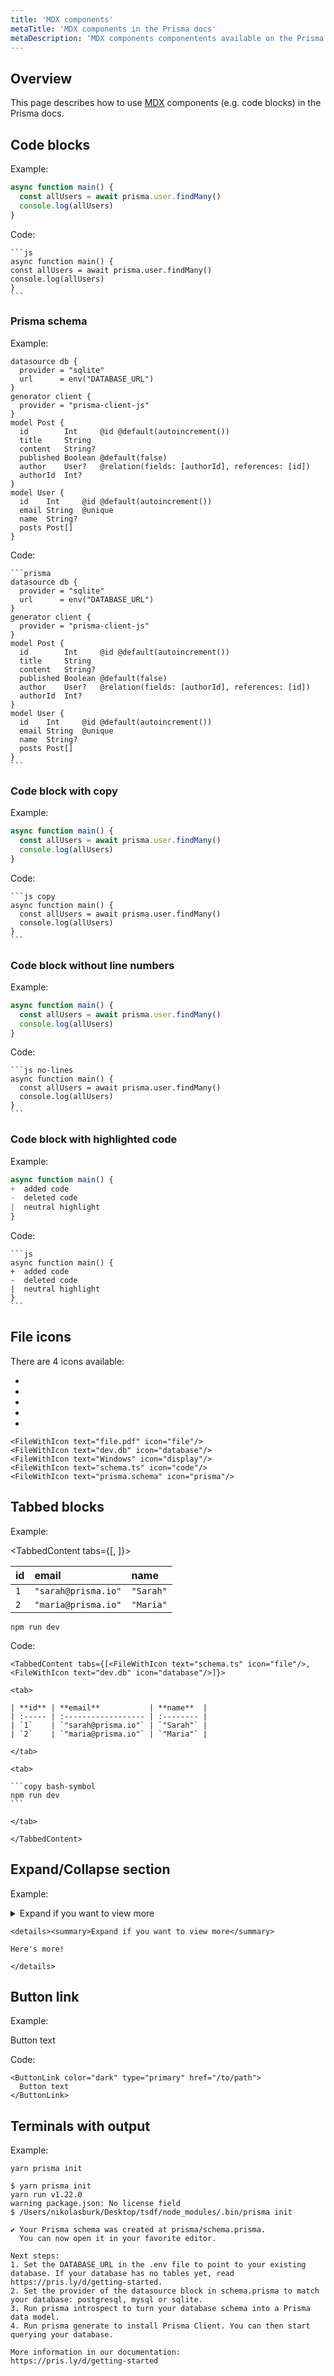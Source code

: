 ```yaml
---	
title: 'MDX components'	
metaTitle: 'MDX components in the Prisma docs'	
metaDescription: 'MDX components componentents available on the Prisma documentation site.'
---	
```


## Overview	

This page describes how to use [MDX](https://mdxjs.com/) components (e.g. code blocks) in the Prisma docs.

## Code blocks	

Example:

```js	
async function main() {	
  const allUsers = await prisma.user.findMany()	
  console.log(allUsers)	
}	
```

Code:

```` no-lines
```js	
async function main() {	
const allUsers = await prisma.user.findMany()	
console.log(allUsers)	
}	
```
````

### Prisma schema

Example: 

```prisma	
datasource db {	
  provider = "sqlite"	
  url      = env("DATABASE_URL")	
}	
generator client {	
  provider = "prisma-client-js"	
}	
model Post {	
  id        Int     @id @default(autoincrement())	
  title     String	
  content   String?	
  published Boolean @default(false)	
  author    User?   @relation(fields: [authorId], references: [id])	
  authorId  Int?	
}	
model User {	
  id    Int     @id @default(autoincrement())	
  email String  @unique	
  name  String?	
  posts Post[]	
}	
```

Code:

```` no-lines
```prisma	
datasource db {	
  provider = "sqlite"	
  url      = env("DATABASE_URL")	
}	
generator client {	
  provider = "prisma-client-js"	
}	
model Post {	
  id        Int     @id @default(autoincrement())	
  title     String	
  content   String?	
  published Boolean @default(false)	
  author    User?   @relation(fields: [authorId], references: [id])	
  authorId  Int?	
}	
model User {	
  id    Int     @id @default(autoincrement())	
  email String  @unique	
  name  String?	
  posts Post[]	
}	
```	
````

### Code block with copy	

Example: 

```js copy	
async function main() {	
  const allUsers = await prisma.user.findMany()	
  console.log(allUsers)	
}	
```	

Code:

```` no-lines
```js copy	
async function main() {	
  const allUsers = await prisma.user.findMany()	
  console.log(allUsers)	
}	
```	
````

### Code block without line numbers

Example:

```js no-lines
async function main() {	
  const allUsers = await prisma.user.findMany()	
  console.log(allUsers)	
}	
```	

Code:

````
```js no-lines
async function main() {	
  const allUsers = await prisma.user.findMany()	
  console.log(allUsers)	
}	
```	
````

### Code block with highlighted code	

Example:

```js
async function main() {	
+  added code	
-  deleted code	
|  neutral highlight	
}	
```	

Code:

```` no-lines
```js
async function main() {	
+  added code	
-  deleted code	
|  neutral highlight	
}	
```	
````

## File icons

There are 4 icons available: 

* <FileWithIcon text="file.pdf" icon="file"/>	
* <FileWithIcon text="dev.db" icon="database"/>	
* <FileWithIcon text="Windows" icon="display"/>	
* <FileWithIcon text="schema.ts" icon="code"/>	
* <FileWithIcon text="prisma.schema" icon="prisma"/>	

``` no-lines
<FileWithIcon text="file.pdf" icon="file"/>	
<FileWithIcon text="dev.db" icon="database"/>	
<FileWithIcon text="Windows" icon="display"/>	
<FileWithIcon text="schema.ts" icon="code"/>	
<FileWithIcon text="prisma.schema" icon="prisma"/>	
```

## Tabbed blocks	

Example:

<TabbedContent tabs={[<FileWithIcon text="schema.ts" icon="file"/>, <FileWithIcon text="dev.db" icon="database"/>]}>	

<tab>	

| **id** | **email**           | **name**  |	
| :----- | :------------------ | :-------- |	
| `1`    | `"sarah@prisma.io"` | `"Sarah"` |	
| `2`    | `"maria@prisma.io"` | `"Maria"` |	

</tab>	

<tab>	

```copy bash-symbol	
npm run dev	
```	

</tab>	

</TabbedContent>

Code:

```` no-lines
<TabbedContent tabs={[<FileWithIcon text="schema.ts" icon="file"/>, <FileWithIcon text="dev.db" icon="database"/>]}>	

<tab>	

| **id** | **email**           | **name**  |	
| :----- | :------------------ | :-------- |	
| `1`    | `"sarah@prisma.io"` | `"Sarah"` |	
| `2`    | `"maria@prisma.io"` | `"Maria"` |	

</tab>	

<tab>	

```copy bash-symbol	
npm run dev	
```	

</tab>	

</TabbedContent>
````

## Expand/Collapse section	

Example:

<details><summary>Expand if you want to view more</summary>	

Here's more!

</details>	

``` no-lines
<details><summary>Expand if you want to view more</summary>	

Here's more!

</details>	
```

## Button link	

Example:

<ButtonLink color="dark" type="primary" href="/to/path">	
  Button text	
</ButtonLink>

Code:

```
<ButtonLink color="dark" type="primary" href="/to/path">	
  Button text	
</ButtonLink>
```

## Terminals with output

Example:

<CodeWithResult>

<Cmd>

```
yarn prisma init
```

</Cmd>

<CmdResult>

```
$ yarn prisma init
yarn run v1.22.0
warning package.json: No license field
$ /Users/nikolasburk/Desktop/tsdf/node_modules/.bin/prisma init

✔ Your Prisma schema was created at prisma/schema.prisma.
  You can now open it in your favorite editor.

Next steps:
1. Set the DATABASE_URL in the .env file to point to your existing database. If your database has no tables yet, read https://pris.ly/d/getting-started.
2. Set the provider of the datasource block in schema.prisma to match your database: postgresql, mysql or sqlite.
3. Run prisma introspect to turn your database schema into a Prisma data model.
4. Run prisma generate to install Prisma Client. You can then start querying your database.

More information in our documentation:
https://pris.ly/d/getting-started
```

</CmdResult>

</CodeWithResult>